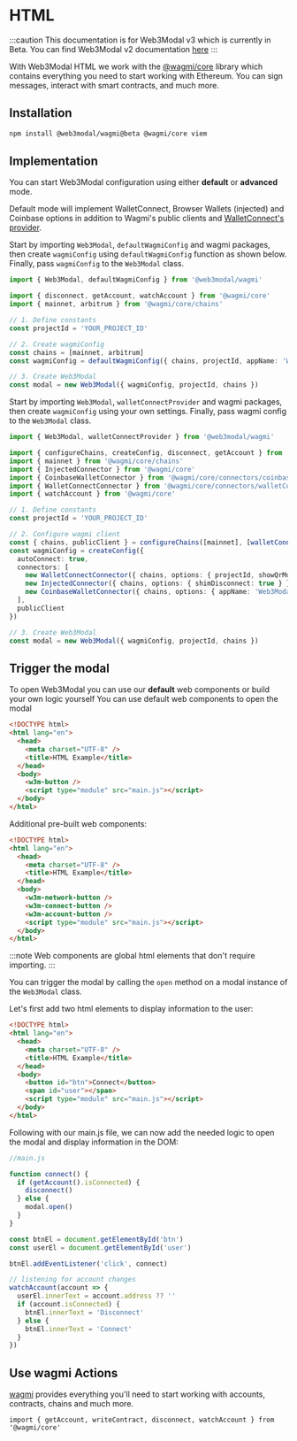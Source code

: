 
# HTML

:::caution
This documentation is for Web3Modal v3 which is currently in Beta. You can find Web3Modal v2 documentation [here](../../html/wagmi/installation.mdx)
:::

With Web3Modal HTML we work with the [@wagmi/core](https://wagmi.sh/core/getting-started) library which contains everything you need to start working with Ethereum. You can sign messages, interact with smart contracts, and much more.

<CloudBanner />

## Installation

```bash npm2yarn
npm install @web3modal/wagmi@beta @wagmi/core viem
```

## Implementation

You can start Web3Modal configuration using either **default** or **advanced** mode.

Default mode will implement WalletConnect, Browser Wallets (injected) and Coinbase options in addition to Wagmi's public clients and [WalletConnect's provider](../../../cloud/blockchain-api.md).

<Tabs>
<TabItem value="default" label="Default">

Start by importing `Web3Modal`, `defaultWagmiConfig` and wagmi packages, then create `wagmiConfig` using `defaultWagmiConfig` function as shown below.
Finally, pass `wagmiConfig` to the `Web3Modal` class.

```ts
import { Web3Modal, defaultWagmiConfig } from '@web3modal/wagmi'

import { disconnect, getAccount, watchAccount } from '@wagmi/core'
import { mainnet, arbitrum } from '@wagmi/core/chains'

// 1. Define constants
const projectId = 'YOUR_PROJECT_ID'

// 2. Create wagmiConfig
const chains = [mainnet, arbitrum]
const wagmiConfig = defaultWagmiConfig({ chains, projectId, appName: 'Web3Modal' })

// 3. Create Web3Modal
const modal = new Web3Modal({ wagmiConfig, projectId, chains })
```

</TabItem>
<TabItem value="custom" label="Advanced">

Start by importing `Web3Modal`, `walletConnectProvider` and wagmi packages, then create `wagmiConfig` using your own settings.
Finally, pass wagmi config to the `Web3Modal` class.

```ts
import { Web3Modal, walletConnectProvider } from '@web3modal/wagmi'

import { configureChains, createConfig, disconnect, getAccount } from '@wagmi/core'
import { mainnet } from '@wagmi/core/chains'
import { InjectedConnector } from '@wagmi/core'
import { CoinbaseWalletConnector } from '@wagmi/core/connectors/coinbaseWallet'
import { WalletConnectConnector } from '@wagmi/core/connectors/walletConnect'
import { watchAccount } from '@wagmi/core'

// 1. Define constants
const projectId = 'YOUR_PROJECT_ID'

// 2. Configure wagmi client
const { chains, publicClient } = configureChains([mainnet], [walletConnectProvider({ projectId })])
const wagmiConfig = createConfig({
  autoConnect: true,
  connectors: [
    new WalletConnectConnector({ chains, options: { projectId, showQrModal: false } }),
    new InjectedConnector({ chains, options: { shimDisconnect: true } }),
    new CoinbaseWalletConnector({ chains, options: { appName: 'Web3Modal' } })
  ],
  publicClient
})

// 3. Create Web3Modal
const modal = new Web3Modal({ wagmiConfig, projectId, chains })
```

</TabItem>
</Tabs>

## Trigger the modal

To open Web3Modal you can use our **default** web components or build your own logic yourself
<Tabs>
<TabItem value="default" label="Default">
You can use default web components to open the modal

```html
<!DOCTYPE html>
<html lang="en">
  <head>
    <meta charset="UTF-8" />
    <title>HTML Example</title>
  </head>
  <body>
    <w3m-button />
    <script type="module" src="main.js"></script>
  </body>
</html>
```
Additional pre-built web components:

```html
<!DOCTYPE html>
<html lang="en">
  <head>
    <meta charset="UTF-8" />
    <title>HTML Example</title>
  </head>
  <body>
    <w3m-network-button />
    <w3m-connect-button />
    <w3m-account-button />
    <script type="module" src="main.js"></script>
  </body>
</html>
```

:::note
Web components are global html elements that don't require importing.
:::
</TabItem>
<TabItem value="advanced" label="Advanced">

You can trigger the modal by calling the `open` method on a modal instance of the `Web3Modal` class.

Let's first add two html elements to display information to the user:

```html
<!DOCTYPE html>
<html lang="en">
  <head>
    <meta charset="UTF-8" />
    <title>HTML Example</title>
  </head>
  <body>
    <button id="btn">Connect</button>
    <span id="user"></span>
    <script type="module" src="main.js"></script>
  </body>
</html>
```

Following with our main.js file, we can now add the needed logic to open the modal and display information in the DOM:

```ts
//main.js

function connect() {
  if (getAccount().isConnected) {
    disconnect()
  } else {
    modal.open()
  }
}

const btnEl = document.getElementById('btn')
const userEl = document.getElementById('user')

btnEl.addEventListener('click', connect)

// listening for account changes
watchAccount(account => {
  userEl.innerText = account.address ?? ''
  if (account.isConnected) {
    btnEl.innerText = 'Disconnect'
  } else {
    btnEl.innerText = 'Connect'
  }
})
```
</TabItem>
</Tabs>

## Use wagmi Actions

[wagmi](https://wagmi.sh) provides everything you'll need to start working with accounts, contracts, chains and much more.

```tsx
import { getAccount, writeContract, disconnect, watchAccount } from '@wagmi/core'
```
